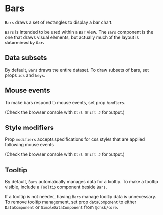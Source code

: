 
# Bars

<Meta of={BarsStories} />

`Bars` draws a set of rectangles to display a bar chart.

`Bars` is intended to be used within a `Bar` view. The `Bars` component is the one that draws visual elements, but actually much of the layout is determined by `Bar`.

<ArgTypes of={BarsStories} />

## Data subsets

By default, `Bars` draws the entire dataset. To draw subsets of bars, set props `ids` and `keys`.

<Canvas of={BarsStories.SelectedIds} />
<Canvas of={BarsStories.SelectedKeys} />

## Mouse events

To make bars respond to mouse events, set prop `handlers`.

<Canvas of={BarsStories.MouseClick} />

(Check the browser console with `Ctrl Shift J` for output.)

## Style modifiers

Prop `modifiers` accepts specifications for css styles that are applied following mouse events.

<Canvas of={BarsStories.StyleModifiers} />

(Check the browser console with `Ctrl Shift J` for output.)

## Tooltip

By default, `Bars` automatically manages data for a tooltip.
To make a tooltip visible, include a `Tooltip` component beside `Bars`.

<Canvas of={BarsStories.WithTooltip} />

If a tooltip is not needed, having `Bars` manage tooltip data is unnecessary.
To remove tooltip management, set prop `dataComponent` to either `DataComponent` or `SimpleDataComponent` from `@chsk/core`.
